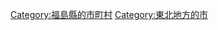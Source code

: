 {{Commonscat|Aizuwakamatsu, Fukushima‎}}
{{Catmore}}

{{DEFAULTSORT:Aizuwakamatsu-shi}}
[[Category:福島縣的市町村|Category:福島縣的市町村]]
[[Category:東北地方的市|Category:東北地方的市]]